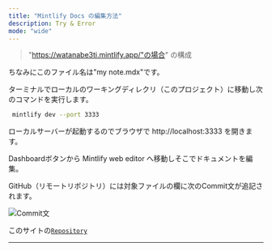 ```yaml
---
title: "Mintlify Docs の編集方法"
description: Try & Error 
mode: "wide"
---
```


> "https://watanabe3ti.mintlify.app/"の場合" の構成

ちなみにこのファイル名は"my note.mdx"です。

ターミナルでローカルのワーキングディレクリ（このプロジェクト）に移動し次のコマンドを実行します。

```bash
 mintlify dev --port 3333
```

ローカルサーバーが起動するのでブラウザで http://localhost:3333 を開きます。

Dashboardボタンから Mintlify web editor へ移動しそこでドキュメントを編集。

GitHub（リモートリポジトリ）には対象ファイルの欄に次のCommit文が追記されます。

![](images/IMGSS_ex_mintlify_web_editor.jpg "Commit文")


このサイトの[`Repository`](https://github.com/watanabe3tipapa/mintlify-docs)


---